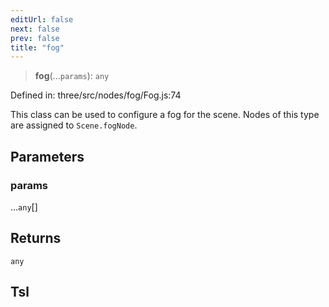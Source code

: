 ```yaml
---
editUrl: false
next: false
prev: false
title: "fog"
---
```


> **fog**(...`params`): `any`

Defined in: three/src/nodes/fog/Fog.js:74

This class can be used to configure a fog for the scene.
Nodes of this type are assigned to `Scene.fogNode`.

## Parameters

### params

...`any`[]

## Returns

`any`

## Tsl
